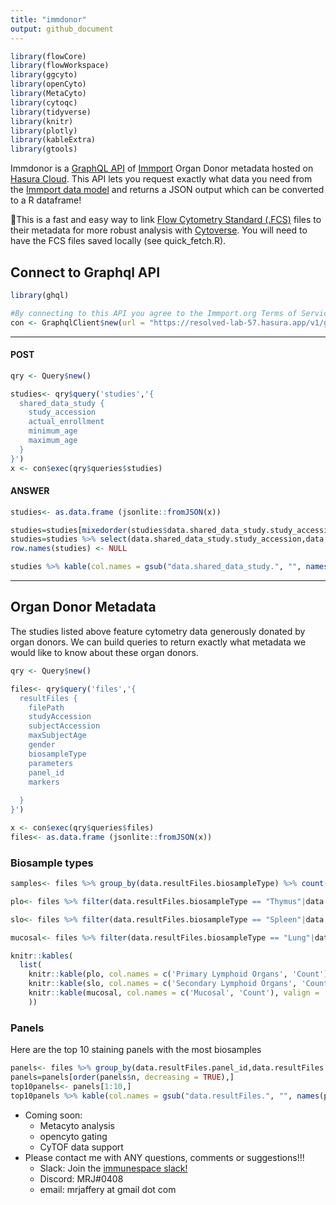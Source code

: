 ```yaml
---
title: "immdonor"
output: github_document
---
```

```r
library(flowCore)
library(flowWorkspace)
library(ggcyto)
library(openCyto)
library(MetaCyto)
library(cytoqc)
library(tidyverse)
library(knitr)
library(plotly)
library(kableExtra)
library(gtools)
```

Immdonor is a [GraphQL API](https://graphql.org/) of [Immport](https://www.immport.org/) Organ Donor metadata hosted on [Hasura Cloud](https://hasura.io/). This API lets you request exactly what data you need from the [Immport data model](https://www.immport.org/shared/dataModel) and returns a JSON output which can be converted to a R dataframe!

🚩This is a fast and easy way to link [Flow Cytometry Standard (.FCS)](https://en.wikipedia.org/wiki/Flow_Cytometry_Standard) files to their metadata for more robust analysis with [Cytoverse](https://cytoverse.org/). You will need to have the FCS files saved locally (see quick_fetch.R).

## Connect to Graphql API
```r
library(ghql)

#By connecting to this API you agree to the Immport.org Terms of Service
con <- GraphqlClient$new(url = "https://resolved-lab-57.hasura.app/v1/graphql")
```
***
#### POST
```r
qry <- Query$new()

studies<- qry$query('studies','{
  shared_data_study {
    study_accession
    actual_enrollment
    minimum_age
    maximum_age
  }
}')
x <- con$exec(qry$queries$studies)
```
#### ANSWER 
```r
studies<- as.data.frame (jsonlite::fromJSON(x))
```
```r
studies=studies[mixedorder(studies$data.shared_data_study.study_accession),]
studies=studies %>% select(data.shared_data_study.study_accession,data.shared_data_study.actual_enrollment,data.shared_data_study.minimum_age,data.shared_data_study.maximum_age)
row.names(studies) <- NULL

studies %>% kable(col.names = gsub("data.shared_data_study.", "", names(studies)))
```
***
## Organ Donor Metadata
The studies listed above feature cytometry data generously donated by organ donors. We can build queries to return exactly what metadata we would like to know about these organ donors.

```r
qry <- Query$new()

files<- qry$query('files','{
  resultFiles {
    filePath
    studyAccession
    subjectAccession
    maxSubjectAge
    gender
    biosampleType
    parameters
    panel_id
    markers
    
  }
}')

x <- con$exec(qry$queries$files)
files<- as.data.frame (jsonlite::fromJSON(x))
```

### Biosample types
```r
samples<- files %>% group_by(data.resultFiles.biosampleType) %>% count(data.resultFiles.biosampleType)

plo<- files %>% filter(data.resultFiles.biosampleType == "Thymus"|data.resultFiles.biosampleType == "Bone Marrow") %>% group_by(data.resultFiles.biosampleType) %>% count(data.resultFiles.biosampleType)

slo<- files %>% filter(data.resultFiles.biosampleType == "Spleen"|data.resultFiles.biosampleType == "Lung lymph node"|data.resultFiles.biosampleType == "Inguinal lymph node"|data.resultFiles.biosampleType == "Mesenteric lymph node"| data.resultFiles.biosampleType == "Tonsil") %>% group_by(data.resultFiles.biosampleType) %>% count(data.resultFiles.biosampleType)

mucosal<- files %>% filter(data.resultFiles.biosampleType == "Lung"|data.resultFiles.biosampleType == "Colon"|data.resultFiles.biosampleType == "Ileum"|data.resultFiles.biosampleType == "Jejunum"|data.resultFiles.biosampleType == "PBMC"|data.resultFiles.biosampleType == "Whole blood") %>% group_by(data.resultFiles.biosampleType) %>% count(data.resultFiles.biosampleType)

knitr::kables(
  list(
    knitr::kable(plo, col.names = c('Primary Lymphoid Organs', 'Count'), valign = 't' ),
    knitr::kable(slo, col.names = c('Secondary Lymphoid Organs', 'Count'), valign = 't'),
    knitr::kable(mucosal, col.names = c('Mucosal', 'Count'), valign = 't')
    ))


```
### Panels
Here are the top 10 staining panels with the most biosamples 
```r
panels<- files %>% group_by(data.resultFiles.panel_id,data.resultFiles.parameters) %>% count(data.resultFiles.markers)
panels=panels[order(panels$n, decreasing = TRUE),]
top10panels<- panels[1:10,]
top10panels %>% kable(col.names = gsub("data.resultFiles.", "", names(panels)))
```

* Coming soon:
  + Metacyto analysis
  + opencyto gating 
  + CyTOF data support


* Please contact me with ANY questions, comments or suggestions!!!
  + Slack: Join the [immunespace slack!](https://immunespace.slack.com/archives/DFU59KGUD)
  + Discord: MRJ#0408
  + email: mrjaffery at gmail dot com







